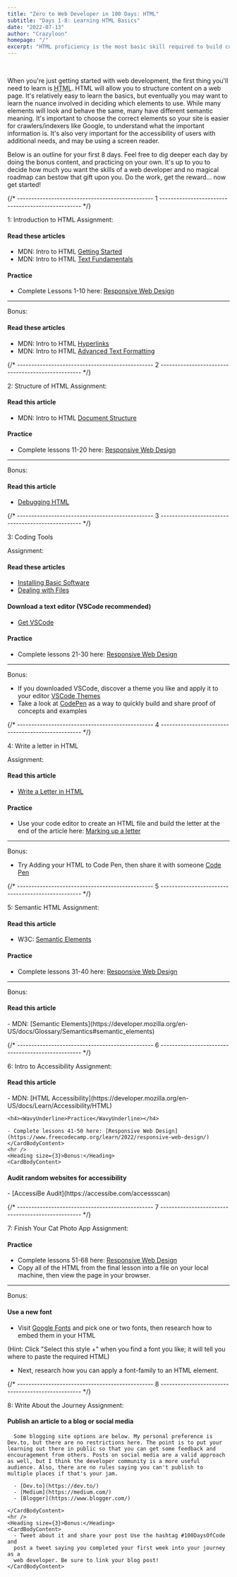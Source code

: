 ```yaml
---
title: "Zero to Web Developer in 100 Days: HTML"
subtitle: "Days 1-8: Learning HTML Basics"
date: "2022-07-13"
author: "Crazyloon"
homepage: "/"
excerpt: "HTML proficiency is the most basic skill required to build custom websites and it's where your journey starts if it's a web developer you wish to become."
---
```



<HTMLAnatomy />
<br />
<Roadmap />

When you're just getting started with web development, the first thing you'll need to learn is <acronym title="Hyper Text Markup Language">HTML</acronym>. HTML will allow you to structure content on a web page. It's relatively easy to learn the basics, but eventually you may want to learn the nuance involved in deciding which elements to use. While many elements will look and behave the same, many have different semantic meaning. It's important to choose the correct elements so your site is easier for crawlers/indexers like Google, to understand what the important information is. It's also very important for the accessibility of users with additional needs, and may be using a screen reader.

Below is an outline for your first 8 days. Feel free to dig deeper each day by doing the bonus content, and practicing on your own. It's up to you to decide how much you want the skills of a web developer and no magical roadmap can bestow that gift upon you. Do the work, get the reward... now get started!

{/* ------------------------------------------------ 1 -------------------------------------------------- */}

<BasicCard>
  <CardHeading>
    <Heading size={2}>1: Introduction to HTML</Heading>
  </CardHeading>
  <CardBody>
    <Heading size={3}>Assignment:</Heading>
    <CardBodyContent>
<h4><WavyUnderline>Read these articles</WavyUnderline></h4>

- MDN: Intro to HTML [Getting Started](https://developer.mozilla.org/en-US/docs/Learn/HTML/Introduction_to_HTML/Getting_started)
- MDN: Intro to HTML [Text Fundamentals](https://developer.mozilla.org/en-US/docs/Learn/HTML/Introduction_to_HTML/HTML_text_fundamentals)

<h4>
  <WavyUnderline>Practice</WavyUnderline>
</h4>

- Complete Lessons 1-10 here: [Responsive Web Design](https://www.freecodecamp.org/learn/2022/responsive-web-design/)

</CardBodyContent>
<hr />
    <Heading size={3}>Bonus:</Heading>
<CardBodyContent>

<h4>
  <WavyUnderline>Read these articles</WavyUnderline>
</h4>

- MDN: Intro to HTML [Hyperlinks](https://developer.mozilla.org/en-US/docs/Learn/HTML/Introduction_to_HTML/Creating_hyperlinks)
- MDN: Intro to HTML [Advanced Text Formatting](https://developer.mozilla.org/en-US/docs/Learn/HTML/Introduction_to_HTML/Advanced_text_formatting)

</CardBodyContent>
</CardBody>
</BasicCard>

{/* ------------------------------------------------ 2 -------------------------------------------------- */}

<BasicCard>
  <CardHeading>
    <Heading size={2}>2: Structure of HTML</Heading>
</CardHeading>
  <CardBody>
<Heading size={3}>Assignment:</Heading>
<CardBodyContent>
<h4>
  <WavyUnderline>Read this article</WavyUnderline>
</h4>

- MDN: Intro to HTML [Document Structure](https://developer.mozilla.org/en-US/docs/Learn/HTML/Introduction_to_HTML/Document_and_website_structure)

<h4>
  <WavyUnderline>Practice</WavyUnderline>
</h4>

- Complete lessons 11-20 here: [Responsive Web Design](https://www.freecodecamp.org/learn/2022/responsive-web-design/)

</CardBodyContent>
<hr />

<Heading size={3}>Bonus:</Heading>
<CardBodyContent>
<h4>
  <WavyUnderline>Read this article</WavyUnderline>
</h4>

- [Debugging HTML](https://developer.mozilla.org/en-US/docs/Learn/HTML/Introduction_to_HTML/Debugging_HTML)

</CardBodyContent>
</CardBody>
</BasicCard>

{/* ------------------------------------------------ 3 -------------------------------------------------- */}

<BasicCard>
  <CardHeading>
    <Heading size={2}>3: Coding Tools</Heading>
  </CardHeading>
  <CardBody>

<Heading size={3}>Assignment:</Heading>
<CardBodyContent>
<h4>
  <WavyUnderline>Read these articles</WavyUnderline>
</h4>

- [Installing Basic Software](https://developer.mozilla.org/en-US/docs/Learn/Getting_started_with_the_web/Installing_basic_software)
- [Dealing with Files](https://developer.mozilla.org/en-US/docs/Learn/Getting_started_with_the_web/Dealing_with_files)

<h4>
  <WavyUnderline>Download a text editor (VSCode recommended)</WavyUnderline>
</h4>

- [Get VSCode](https://code.visualstudio.com/)

<h4>
  <WavyUnderline>Practice</WavyUnderline>
</h4>

- Complete lessons 21-30 here: [Responsive Web Design](https://www.freecodecamp.org/learn/2022/responsive-web-design/)

</CardBodyContent>
<hr />

<Heading size={3}>Bonus:</Heading>
<CardBodyContent>
- If you downloaded VSCode, discover a theme you like and apply it to your editor [VSCode Themes](https://marketplace.visualstudio.com/search?target=VSCode&category=Themes&sortBy=Installs)
- Take a look at [CodePen](https://codepen.io/pen/) as a way to quickly build and share proof of concepts and examples

</CardBodyContent>
 </CardBody>
</BasicCard>

{/* ------------------------------------------------ 4 -------------------------------------------------- */}

<BasicCard>
  <CardHeading>
    <Heading size={2}>4: Write a letter in HTML</Heading>
  </CardHeading>

  <CardBody>

<Heading size={3}>Assignment:</Heading>
<CardBodyContent>
<h4>
  <WavyUnderline>Read this article</WavyUnderline>
</h4>

- [Write a Letter in HTML](https://developer.mozilla.org/en-US/docs/Learn/HTML/Introduction_to_HTML/Marking_up_a_letter)

<h4>
  <WavyUnderline>Practice</WavyUnderline>
</h4>

- Use your code editor to create an HTML file and build the letter at the end of the article here: [Marking up a letter](https://developer.mozilla.org/en-US/docs/Learn/HTML/Introduction_to_HTML/Marking_up_a_letter#example)

</CardBodyContent>
<hr />

<Heading size={3}>Bonus:</Heading>
<CardBodyContent>
- Try Adding your HTML to Code Pen, then share it with someone [Code Pen](https://codepen.io)

</CardBodyContent>
</CardBody>

  </BasicCard>

{/* ------------------------------------------------ 5 -------------------------------------------------- */}

<BasicCard>
  <CardHeading>
    <Heading size={2}>5: Semantic HTML</Heading>
  </CardHeading>
  <CardBody>
    <Heading size={3}>Assignment:</Heading>
    <CardBodyContent>
<h4><WavyUnderline>Read this article</WavyUnderline></h4>

- W3C: [Semantic Elements](https://www.w3schools.com/html/html5_semantic_elements.asp)

<h4>
  <WavyUnderline>Practice</WavyUnderline>
</h4>

- Complete lessons 31-40 here: [Responsive Web Design](https://www.freecodecamp.org/learn/2022/responsive-web-design/)

</CardBodyContent>
<hr />
  <Heading size={3}>Bonus:</Heading>
<CardBodyContent>
  
  <h4><WavyUnderline>Read this article</WavyUnderline></h4>
- MDN: [Semantic Elements](https://developer.mozilla.org/en-US/docs/Glossary/Semantics#semantic_elements)
</CardBodyContent>
</CardBody>
  </BasicCard>

{/* ------------------------------------------------ 6 -------------------------------------------------- */}

<BasicCard>
  <CardHeading>
    <Heading size={2}>6: Intro to Accessibility</Heading>
  </CardHeading>

  <CardBody>
    <Heading size={3}>Assignment:</Heading>
    <CardBodyContent>
    <h4><WavyUnderline>Read this article</WavyUnderline></h4>
    - MDN: [HTML Accessibility](https://developer.mozilla.org/en-US/docs/Learn/Accessibility/HTML)
    
    <h4><WavyUnderline>Practice</WavyUnderline></h4>

    - Complete lessons 41-50 here: [Responsive Web Design](https://www.freecodecamp.org/learn/2022/responsive-web-design/)
    </CardBodyContent>
    <hr />
    <Heading size={3}>Bonus:</Heading>
    <CardBodyContent>

<h4>
  <WavyUnderline>Audit random websites for accessibility</WavyUnderline>
</h4>
- [AccessiBe Audit](https://accessibe.com/accessscan)

</CardBodyContent>
  </CardBody>
</BasicCard>

{/* ------------------------------------------------ 7 -------------------------------------------------- */}

<BasicCard>
  <CardHeading>
    <Heading size={2}>7: Finish Your Cat Photo App</Heading>
  </CardHeading>
  <CardBody>
<Heading size={3}>Assignment:</Heading>
<CardBodyContent>
<h4><WavyUnderline>Practice</WavyUnderline></h4>

- Complete lessons 51-68 here: [Responsive Web Design](https://www.freecodecamp.org/learn/2022/responsive-web-design/)
- Copy all of the HTML from the final lesson into a file on your local machine, then view the page in your browser.

</CardBodyContent>
  <hr />
<Heading size={3}>Bonus:</Heading>
<CardBodyContent>

<h4>
  <WavyUnderline>Use a new font</WavyUnderline>
</h4>

- Visit [Google Fonts](https://fonts.google.com/) and pick one or two fonts, then research how to embed them in your HTML

<Hint>
  (Hint: Click "Select this style +" when you find a font you like; it will tell
  you where to paste the required HTML)
</Hint>

- Next, research how you can apply a font-family to an HTML element.

</CardBodyContent>
</CardBody>
</BasicCard>

{/* ------------------------------------------------ 8 -------------------------------------------------- */}

<BasicCard>
  <CardHeading>
    <Heading size={2}>8: Write About the Journey</Heading>
  </CardHeading>
  <CardBody>
    <Heading size={3}>Assignment:</Heading>
    <CardBodyContent>
    <h4><WavyUnderline>Publish an article to a blog or social media</WavyUnderline></h4>
      
      Some blogging site options are below. My personal preference is Dev.to, but there are no restrictions here. The point is to put your learning out there in public so that you can get some feedback and encouragement from others. Posts on social media are a valid approach as well, but I think the developer community is a more useful audience. Also, there are no rules saying you can't publish to multiple places if that's your jam.

      - [Dev.to](https://dev.to/)
      - [Medium](https://medium.com/)
      - [Blogger](https://www.blogger.com/)

    </CardBodyContent>
    <hr />
    <Heading size={3}>Bonus:</Heading>
    <CardBodyContent>
      - Tweet about it and share your post Use the hashtag #100DaysOfCode and
      post a tweet saying you completed your first week into your journey as a
      web developer. Be sure to link your blog post!
    </CardBodyContent>

  </CardBody>
</BasicCard>
